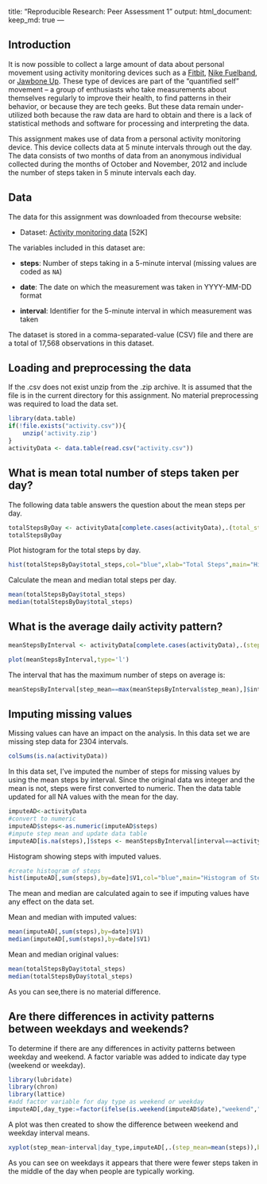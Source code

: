 title: "Reproducible Research: Peer Assessment 1"
output: 
  html_document:
    keep_md: true
---

## Introduction

It is now possible to collect a large amount of data about personal
movement using activity monitoring devices such as a
[Fitbit](http://www.fitbit.com), [Nike
Fuelband](http://www.nike.com/us/en_us/c/nikeplus-fuelband), or
[Jawbone Up](https://jawbone.com/up). These type of devices are part of
the "quantified self" movement -- a group of enthusiasts who take
measurements about themselves regularly to improve their health, to
find patterns in their behavior, or because they are tech geeks. But
these data remain under-utilized both because the raw data are hard to
obtain and there is a lack of statistical methods and software for
processing and interpreting the data.

This assignment makes use of data from a personal activity monitoring
device. This device collects data at 5 minute intervals through out the
day. The data consists of two months of data from an anonymous
individual collected during the months of October and November, 2012
and include the number of steps taken in 5 minute intervals each day.

## Data

The data for this assignment was downloaded from thecourse website:

* Dataset: [Activity monitoring data](https://d396qusza40orc.cloudfront.net/repdata%2Fdata%2Factivity.zip) [52K]

The variables included in this dataset are:

* **steps**: Number of steps taking in a 5-minute interval (missing
    values are coded as `NA`)

* **date**: The date on which the measurement was taken in YYYY-MM-DD
    format

* **interval**: Identifier for the 5-minute interval in which
    measurement was taken

The dataset is stored in a comma-separated-value (CSV) file and there
are a total of 17,568 observations in this
dataset.

## Loading and preprocessing the data

If the .csv does not exist unzip from the .zip archive.  It is assumed that the file is in the current directory for this assignment.  No material preprocessing was required to load the data set.

```r
library(data.table)
if(!file.exists("activity.csv")){
    unzip('activity.zip')
}
activityData <- data.table(read.csv("activity.csv"))
```



## What is mean total number of steps taken per day?

The following data table answers the question about the mean steps per day.
```r
totalStepsByDay <- activityData[complete.cases(activityData),.(total_steps=sum(steps)),by=.(date)]
totalStepsByDay
```

Plot histogram for the total steps by day.
```r
hist(totalStepsByDay$total_steps,col="blue",xlab="Total Steps",main="Histogram of Steps Missing Values Excluded")
```

Calculate the mean and median total steps per day.
```r
mean(totalStepsByDay$total_steps)
median(totalStepsByDay$total_steps)
```

## What is the average daily activity pattern?

```r
meanStepsByInterval <- activityData[complete.cases(activityData),.(step_mean=mean(steps)),by=.(interval)]
```
```r
plot(meanStepsByInterval,type='l')
```

The interval that has the maximum number of steps on average is:
```r
meanStepsByInterval[step_mean==max(meanStepsByInterval$step_mean),]$interval
```

## Imputing missing values

Missing values can have an impact on the analysis.  In this data set we are missing step data for 2304 intervals.

```r
colSums(is.na(activityData))
```

In this data set, I've imputed the number of steps for missing values by using the mean steps by interval.  Since the original data ws integer and the mean is not, steps were first converted to numeric.  Then the data table updated for all NA values with the mean for the day.

```r
imputeAD<-activityData
#convert to numeric
imputeAD$steps<-as.numeric(imputeAD$steps)
#impute step mean and update data table
imputeAD[is.na(steps),]$steps <- meanStepsByInterval[interval==activityData[is.na(steps),]$interval,step_mean]
```

Histogram showing steps with imputed values.
```r
#create histogram of steps
hist(imputeAD[,sum(steps),by=date]$V1,col="blue",main="Histogram of Steps with Imputed Values", xlab="Total Steps")
```

The mean and median are calculated again to see if imputing values have any effect on the data set.

Mean and median with imputed values:
```r
mean(imputeAD[,sum(steps),by=date]$V1)
median(imputeAD[,sum(steps),by=date]$V1)
```

Mean and median original values:
```r
mean(totalStepsByDay$total_steps)
median(totalStepsByDay$total_steps)
```

As you can see,there is no material difference.

## Are there differences in activity patterns between weekdays and weekends?
To determine if there are any differences in activity patterns between weekday and weekend.  A factor variable was added to indicate day type (weekend or weekday). 

```r
library(lubridate)
library(chron)
library(lattice)
#add factor variable for day type as weekend or weekday
imputeAD[,day_type:=factor(ifelse(is.weekend(imputeAD$date),"weekend","weekday"))]
```

A plot was then created to show the difference between weekend and weekday interval means.

```r
xyplot(step_mean~interval|day_type,imputeAD[,.(step_mean=mean(steps)),by=.(interval,day_type)], type='l',layout=c(1,2))
```

As you can see on weekdays it appears that there were fewer steps taken in the middle of the day when people are typically working.
